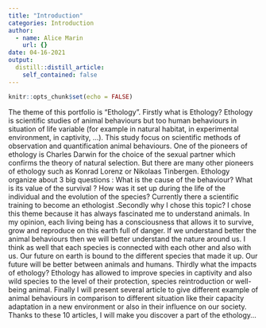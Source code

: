 ```yaml
---
title: "Introduction"
categories: Introduction
author:
  - name: Alice Marin
    url: {}
date: 04-16-2021
output:
  distill::distill_article:
    self_contained: false
---
```


```r
knitr::opts_chunk$set(echo = FALSE)
```

 The theme of this portfolio is "Ethology". Firstly what is Ethology? Ethology is scientific studies of animal behaviours but too human behaviours in situation of life variable (for example in natural habitat, in experimental environment, in captivity, …). This study focus on scientific methods of observation and quantification animal behaviours. One of the pioneers of ethology is Charles Darwin for the choice of the sexual partner which confirms the theory of natural selection. But there  are many other pioneers of ethology such as Konrad Lorenz or Nikolaas Tinbergen. Ethology organize about 3 big questions : What is the cause of the behaviour? What is its value of the survival ? How was it set up during the life of the individual and the evolution of the species? Currently there a scientific training to become an ethologist .Secondly why I chose this topic? I chose this theme because it has always fascinated me to understand animals. In my opinion, each living being has a consciousness that allows it to survive, grow and reproduce on this earth full of danger. If we understand better the animal behaviours then we will better understand the nature around us. I think as well that each species is connected with each other and also with us. Our future on earth is bound to the different species that made it up. Our future will be better between animals and humans. Thirdly what the impacts of ethology? Ethology has allowed to improve species in captivity and also wild species to the level of their protection, species reintroduction or well-being animal. Finally I will present several article to give different example of animal behaviours in comparison to different situation like their capacity adaptation in a new environment or also in their influence on our society. Thanks to these 10 articles, I will make you discover a part of the ethology...

